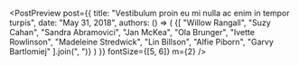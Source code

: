

<PostPreview
  post={{
    title: "Vestibulum proin eu mi nulla ac enim in tempor turpis",
    date: "May 31, 2018",
    authors: () => (
      <Text as="div" fontFamily="sans" lineHeight="copy" mb={3}>
        {[
          "Willow Rangall",
          "Suzy Cahan",
          "Sandra Abramovici",
          "Jan McKea",
          "Ola Brunger",
          "Ivette Rowlinson",
          "Madeleine Stredwick",
          "Lin Billson",
          "Alfie Piborn",
          "Garvy Bartlomiej"
        ].join(", ")}
      </Text>
    )
  }}
  fontSize={[5, 6]}
  m={2}
/>

